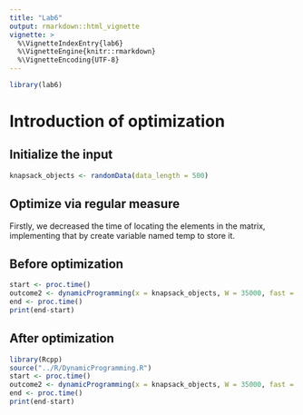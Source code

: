 ```yaml
---
title: "Lab6"
output: rmarkdown::html_vignette
vignette: >
  %\VignetteIndexEntry{lab6}
  %\VignetteEngine{knitr::rmarkdown}
  %\VignetteEncoding{UTF-8}
---
```


```r
library(lab6)
```

# Introduction of optimization

## Initialize the input

```r
knapsack_objects <- randomData(data_length = 500)
```

## Optimize via regular measure

Firstly, we decreased the time of locating the elements in the matrix, implementing that by create variable named temp to store it.

## Before optimization

```r
start <- proc.time()
outcome2 <- dynamicProgramming(x = knapsack_objects, W = 35000, fast = FALSE)
end <- proc.time()
print(end-start)
```

## After optimization

```r
library(Rcpp)
source("../R/DynamicProgramming.R")
start <- proc.time()
outcome2 <- dynamicProgramming(x = knapsack_objects, W = 35000, fast = TRUE)
end <- proc.time()
print(end-start)
```
